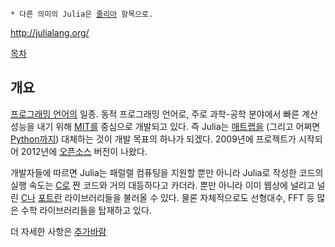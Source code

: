  * 다른 의미의 Julia은 [[줄리아]] 항목으로.
http://julialang.org/

[[목차]]
== 개요 ==
[[프로그래밍 언어]]의 일종. 동적 프로그래밍 언어로, 주로 과학-공학 분야에서 빠른 계산 성능을 내기 위해 [[MIT]]를 중심으로 개발되고 있다. 즉 Julia는 [[매트랩]]을 (그리고 어쩌면 [[Python]]까지) 대체하는 것이 개발 목표의 하나가 되겠다. 2009년에 프로젝트가 시작되어 2012년에 [[오픈소스]] 버전이 나왔다. 

개발자들에 따르면 Julia는 패럴렐 컴퓨팅을 지원할 뿐만 아니라 Julia로 작성한 코드의 실행 속도는 [[C]]로 짠 코드와 거의 대등하다고 카더라. 뿐만 아니라 이미 웹상에 널리고 널린 [[C]]나 [[포트란]] 라이브러리들을 불러올 수 있다. 물론 자체적으로도 선형대수, FFT 등 많은 수학 라이브러리들을 탑재하고 있다. 

더 자세한 사항은 [[추가바람]]
